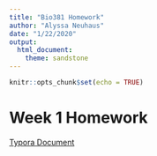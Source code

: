 ```yaml
---
title: "Bio381 Homework"
author: "Alyssa Neuhaus"
date: "1/22/2020"
output: 
  html_document: 
    theme: sandstone
---
```


```r
knitr::opts_chunk$set(echo = TRUE)
```

# Week 1 Homework
[Typora Document](Homework1_Neuhaus.html)

